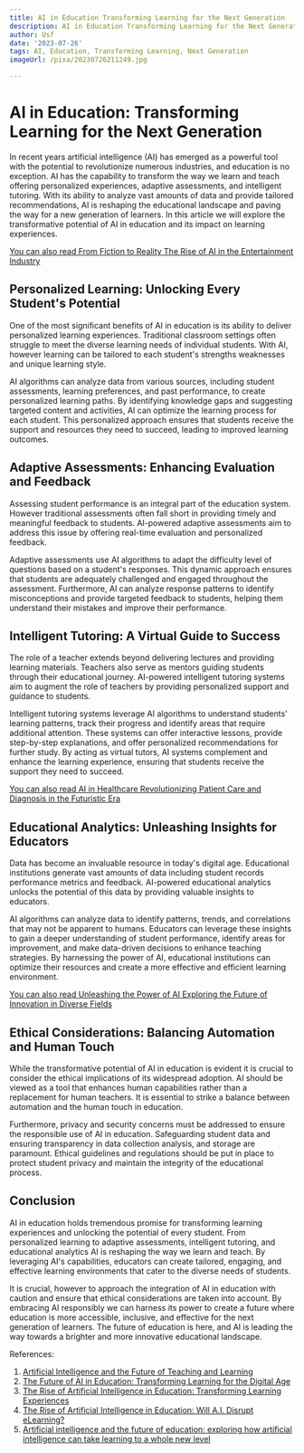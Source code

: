 ```yaml
---
title: AI in Education Transforming Learning for the Next Generation
description: AI in Education Transforming Learning for the Next Generation
author: Usf
date: '2023-07-26'
tags: AI, Education, Transforming Learning, Next Generation
imageUrl: /pixa/20230726211249.jpg

---
```

# AI in Education: Transforming Learning  for the  Next Generation

In recent years artificial intelligence (AI)  has emerged as a  powerful tool with the potential to revolutionize numerous industries, and education is no  exception. AI has the capability to transform  the way we learn and teach  offering personalized experiences, adaptive assessments, and intelligent tutoring.  With its ability to analyze vast amounts of data and provide tailored recommendations, AI is reshaping the educational landscape and  paving the  way for  a new generation of learners. In this article we will explore the transformative potential of AI in education and its impact on learning experiences.

[You can also read From Fiction to Reality The Rise of AI in the  Entertainment Industry](From%20Fiction%20to%20Reality%20The%20Rise%20of%20AI%20in%20the%20Entertainment%20Industry)


## Personalized Learning: Unlocking Every  Student's Potential

One of the most significant benefits of AI in education is its  ability to deliver personalized learning experiences. Traditional classroom settings often struggle to meet the diverse learning needs of individual students. With AI, however learning can be tailored  to each student's strengths weaknesses  and unique learning style.

AI  algorithms can analyze data from various sources, including student assessments, learning preferences, and past performance, to create personalized  learning paths.  By identifying knowledge gaps and suggesting targeted content and activities, AI  can  optimize the learning process for each student. This personalized approach ensures that students receive the support and resources they need to  succeed, leading to improved learning outcomes.

## Adaptive  Assessments:  Enhancing Evaluation and Feedback

Assessing student performance is  an integral part of the education system. However traditional assessments often fall  short in providing timely and meaningful feedback to students. AI-powered adaptive assessments  aim to  address this issue by offering real-time evaluation and personalized feedback.

Adaptive assessments use AI algorithms to adapt the difficulty level of questions based on a student's  responses. This dynamic  approach ensures that  students  are  adequately challenged and engaged throughout the assessment. Furthermore, AI can analyze response patterns to identify misconceptions and provide targeted feedback to students, helping them understand their mistakes and improve their  performance.

## Intelligent Tutoring: A Virtual Guide to Success

The role of a teacher  extends beyond delivering lectures and providing learning materials. Teachers also  serve  as mentors guiding students through their educational journey. AI-powered intelligent tutoring systems aim to augment the role of teachers by providing personalized support and guidance to students.

Intelligent tutoring systems leverage AI algorithms to  understand students' learning patterns, track their progress and identify areas that require additional attention. These systems can offer interactive lessons, provide step-by-step explanations, and offer personalized recommendations for further study. By acting as virtual tutors, AI systems complement and enhance the learning experience, ensuring  that students receive the support they need to succeed.

[You can also read AI in Healthcare Revolutionizing Patient Care and  Diagnosis in the  Futuristic Era](AI%20in%20Healthcare%20Revolutionizing%20Patient%20Care%20and%20Diagnosis%20in%20the%20Futuristic%20Era)


## Educational Analytics: Unleashing Insights for Educators

Data has become an  invaluable resource in today's digital  age. Educational institutions generate vast amounts of data including student records  performance metrics  and feedback. AI-powered educational analytics unlocks  the potential of this data  by providing valuable insights to educators.

AI algorithms can analyze data to identify patterns, trends, and correlations  that  may not be apparent to humans. Educators can leverage these insights to gain a deeper understanding of student performance, identify areas for improvement, and  make data-driven decisions to enhance teaching strategies. By harnessing the power of AI, educational institutions can optimize their resources and create a more effective and efficient  learning environment.

[You can also read Unleashing the  Power of AI Exploring the Future of Innovation  in Diverse Fields](Unleashing%20the%20Power%20of%20AI%20Exploring%20the%20Future%20of%20Innovation%20in%20Diverse%20Fields)


##  Ethical Considerations: Balancing  Automation and Human Touch

While the transformative potential  of AI in education is evident it is crucial to consider the ethical implications of its widespread adoption. AI should be viewed as a tool that enhances human  capabilities rather than  a replacement for  human teachers. It is essential to strike a balance between automation and the human touch in education.

Furthermore, privacy  and security concerns must be addressed to ensure the responsible use of AI in education. Safeguarding student data and ensuring transparency in data collection analysis, and storage  are paramount. Ethical guidelines and  regulations should be  put in place to protect student privacy and maintain the integrity of the educational process.

## Conclusion

AI in education holds tremendous promise for  transforming learning experiences and unlocking the potential of every student. From personalized learning to adaptive assessments, intelligent tutoring, and educational analytics AI is reshaping  the way we learn and teach. By leveraging AI's capabilities, educators can create tailored, engaging, and effective learning environments that cater to the  diverse  needs of  students.

It is crucial, however to approach the integration of AI  in education with caution and ensure that ethical considerations  are taken into account.  By embracing AI responsibly we can harness its power to create a  future where education  is more accessible, inclusive, and effective for the next generation of learners. The  future of education is here, and AI is leading the way  towards a brighter and  more innovative educational landscape.

References:
1. [Artificial Intelligence  and the  Future of Teaching and Learning](https://www2.ed.gov/documents/ai-report/ai-report.pdf)
2. [The  Future  of AI in Education: Transforming Learning for the Digital  Age](https://www.linkedin.com/pulse/future-ai-education-transforming-learning-digital-age-przepi%C3%B3rkowski)
3. [The Rise  of Artificial Intelligence in Education: Transforming Learning Experiences](https://www.linkedin.com/pulse/rise-artificial-intelligence-education-transforming-utkarsh-bharadwaj)
4. [The Rise of Artificial Intelligence  in Education:  Will A.I.  Disrupt eLearning?](https://www.learnworlds.com/artificial-intelligence-in-education/)
5. [Artificial intelligence and the  future of education: exploring how artificial intelligence can take learning to  a whole new level](https://unesdoc.unesco.org/ark:/48223/pf0000366389)